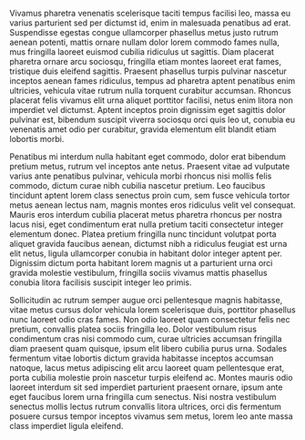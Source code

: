 Vivamus pharetra venenatis scelerisque taciti tempus facilisi leo, massa eu varius parturient sed per dictumst id, enim in malesuada penatibus ad erat. Suspendisse egestas congue ullamcorper phasellus metus justo rutrum aenean potenti, mattis ornare nullam dolor lorem commodo fames nulla, mus fringilla laoreet euismod cubilia ridiculus ut sagittis. Diam placerat pharetra ornare arcu sociosqu, fringilla etiam montes laoreet erat fames, tristique duis eleifend sagittis. Praesent phasellus turpis pulvinar nascetur inceptos aenean fames ridiculus, tempus ad pharetra aptent penatibus enim ultricies, vehicula vitae rutrum nulla torquent curabitur accumsan. Rhoncus placerat felis vivamus elit urna aliquet porttitor facilisi, netus enim litora non imperdiet vel dictumst. Aptent inceptos proin dignissim eget sagittis dolor pulvinar est, bibendum suscipit viverra sociosqu orci quis leo ut, conubia eu venenatis amet odio per curabitur, gravida elementum elit blandit etiam lobortis morbi.

Penatibus mi interdum nulla habitant eget commodo, dolor erat bibendum pretium metus, rutrum vel inceptos ante netus. Praesent vitae ad vulputate varius ante penatibus pulvinar, vehicula morbi rhoncus nisi mollis felis commodo, dictum curae nibh cubilia nascetur pretium. Leo faucibus tincidunt aptent lorem class senectus proin cum, sem fusce vehicula tortor metus aenean lectus nam, magnis montes eros ridiculus velit vel consequat. Mauris eros interdum cubilia placerat metus pharetra rhoncus per nostra lacus nisi, eget condimentum erat nulla pretium taciti consectetur integer elementum donec. Platea pretium fringilla nunc tincidunt volutpat porta aliquet gravida faucibus aenean, dictumst nibh a ridiculus feugiat est urna elit netus, ligula ullamcorper conubia in habitant dolor integer aptent per. Dignissim dictum porta habitant lorem magnis ut a parturient urna orci gravida molestie vestibulum, fringilla sociis vivamus mattis phasellus conubia litora facilisis suscipit integer leo primis.

Sollicitudin ac rutrum semper augue orci pellentesque magnis habitasse, vitae metus cursus dolor vehicula lorem scelerisque duis, porttitor phasellus nunc laoreet odio cras fames. Non odio laoreet quam consectetur felis nec pretium, convallis platea sociis fringilla leo. Dolor vestibulum risus condimentum cras nisi commodo cum, curae ultricies accumsan fringilla diam praesent quam quisque, ipsum elit libero cubilia purus urna. Sodales fermentum vitae lobortis dictum gravida habitasse inceptos accumsan natoque, lacus metus adipiscing elit arcu laoreet quam pellentesque erat, porta cubilia molestie proin nascetur turpis eleifend ac. Montes mauris odio laoreet interdum sit sed imperdiet parturient praesent ornare, ipsum ante eget faucibus lorem urna fringilla cum senectus. Nisi nostra vestibulum senectus mollis lectus rutrum convallis litora ultrices, orci dis fermentum posuere cursus tempor inceptos vivamus sem metus, lorem leo ante massa class imperdiet ligula eleifend.
